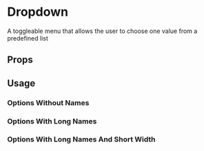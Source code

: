 

# Dropdown

A toggleable menu that allows the user to choose one value from a predefined list

<Canvas>
  <Story id="components-ui-dropdown--default-story" />
</Canvas>

## Props

<ArgsTable of={Dropdown} />

## Usage

### Options Without Names

<Canvas>
  <Story id="components-ui-dropdown--options-without-names" />
</Canvas>

### Options With Long Names

<Canvas>
  <Story id="components-ui-dropdown--options-with-long-names" />
</Canvas>

### Options With Long Names And Short Width

<Canvas>
  <Story id="components-ui-dropdown--options-with-long-names-and-short-width" />
</Canvas>
